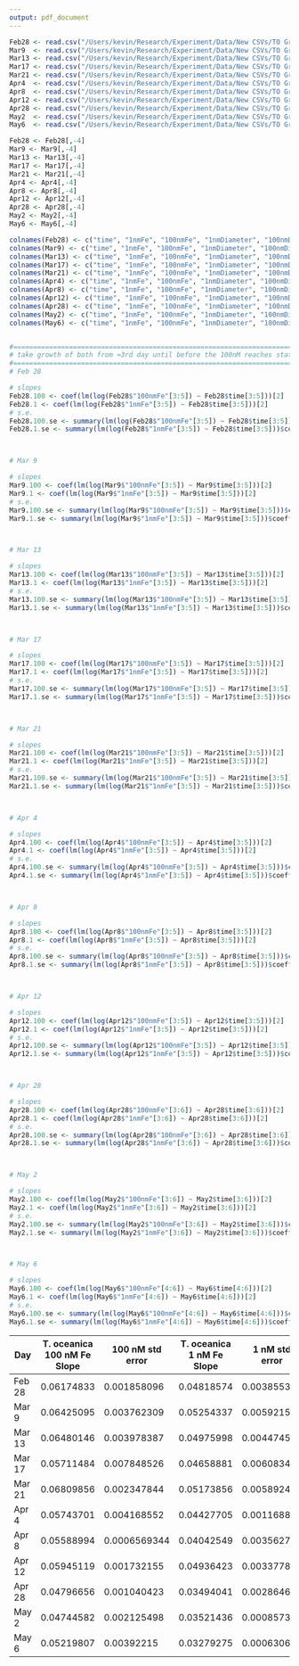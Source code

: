 ```yaml
---
output: pdf_document
---
```


```r
Feb28 <- read.csv("/Users/kevin/Research/Experiment/Data/New CSVs/TO Growth/TO 2-28.csv", row.names=1)
Mar9  <- read.csv("/Users/kevin/Research/Experiment/Data/New CSVs/TO Growth/TO 3-9.csv", row.names=1)
Mar13 <- read.csv("/Users/kevin/Research/Experiment/Data/New CSVs/TO Growth/TO 3-13.csv", row.names=1)
Mar17 <- read.csv("/Users/kevin/Research/Experiment/Data/New CSVs/TO Growth/TO 3-17.csv", row.names=1)
Mar21 <- read.csv("/Users/kevin/Research/Experiment/Data/New CSVs/TO Growth/TO 3-21.csv", row.names=1)
Apr4  <- read.csv("/Users/kevin/Research/Experiment/Data/New CSVs/TO Growth/TO 4-4.csv", row.names=1)
Apr8  <- read.csv("/Users/kevin/Research/Experiment/Data/New CSVs/TO Growth/TO 4-8.csv", row.names=1)
Apr12 <- read.csv("/Users/kevin/Research/Experiment/Data/New CSVs/TO Growth/TO 4-12.csv", row.names=1)
Apr28 <- read.csv("/Users/kevin/Research/Experiment/Data/New CSVs/TO Growth/TO 4-28.csv", row.names=1)
May2  <- read.csv("/Users/kevin/Research/Experiment/Data/New CSVs/TO Growth/TO 5-2.csv", row.names=1)
May6  <- read.csv("/Users/kevin/Research/Experiment/Data/New CSVs/TO Growth/TO Fe Growth.csv", row.names=1)

Feb28 <- Feb28[,-4]
Mar9 <- Mar9[,-4]
Mar13 <- Mar13[,-4]
Mar17 <- Mar17[,-4]
Mar21 <- Mar21[,-4]
Apr4 <- Apr4[,-4]
Apr8 <- Apr8[,-4]
Apr12 <- Apr12[,-4]
Apr28 <- Apr28[,-4]
May2 <- May2[,-4]
May6 <- May6[,-4]

colnames(Feb28) <- c("time", "1nmFe", "100nmFe", "1nmDiameter", "100nmDiameter")
colnames(Mar9) <- c("time", "1nmFe", "100nmFe", "1nmDiameter", "100nmDiameter")
colnames(Mar13) <- c("time", "1nmFe", "100nmFe", "1nmDiameter", "100nmDiameter")
colnames(Mar17) <- c("time", "1nmFe", "100nmFe", "1nmDiameter", "100nmDiameter")
colnames(Mar21) <- c("time", "1nmFe", "100nmFe", "1nmDiameter", "100nmDiameter")
colnames(Apr4) <- c("time", "1nmFe", "100nmFe", "1nmDiameter", "100nmDiameter")
colnames(Apr8) <- c("time", "1nmFe", "100nmFe", "1nmDiameter", "100nmDiameter")
colnames(Apr12) <- c("time", "1nmFe", "100nmFe", "1nmDiameter", "100nmDiameter")
colnames(Apr28) <- c("time", "1nmFe", "100nmFe", "1nmDiameter", "100nmDiameter")
colnames(May2) <- c("time", "1nmFe", "100nmFe", "1nmDiameter", "100nmDiameter")
colnames(May6) <- c("time", "1nmFe", "100nmFe", "1nmDiameter", "100nmDiameter")


#==================================================================================
# take growth of both from ≈3rd day until before the 100nM reaches stationary phase
#==================================================================================
# Feb 28

# slopes
Feb28.100 <- coef(lm(log(Feb28$"100nmFe"[3:5]) ~ Feb28$time[3:5]))[2]
Feb28.1 <- coef(lm(log(Feb28$"1nmFe"[3:5]) ~ Feb28$time[3:5]))[2]
# s.e.
Feb28.100.se <- summary(lm(log(Feb28$"100nmFe"[3:5]) ~ Feb28$time[3:5]))$coefficients[, 2][2]
Feb28.1.se <- summary(lm(log(Feb28$"1nmFe"[3:5]) ~ Feb28$time[3:5]))$coefficients[, 2][2]



# Mar 9

# slopes
Mar9.100 <- coef(lm(log(Mar9$"100nmFe"[3:5]) ~ Mar9$time[3:5]))[2]
Mar9.1 <- coef(lm(log(Mar9$"1nmFe"[3:5]) ~ Mar9$time[3:5]))[2]
# s.e.
Mar9.100.se <- summary(lm(log(Mar9$"100nmFe"[3:5]) ~ Mar9$time[3:5]))$coefficients[, 2][2]
Mar9.1.se <- summary(lm(log(Mar9$"1nmFe"[3:5]) ~ Mar9$time[3:5]))$coefficients[, 2][2]



# Mar 13

# slopes
Mar13.100 <- coef(lm(log(Mar13$"100nmFe"[3:5]) ~ Mar13$time[3:5]))[2]
Mar13.1 <- coef(lm(log(Mar13$"1nmFe"[3:5]) ~ Mar13$time[3:5]))[2]
# s.e.
Mar13.100.se <- summary(lm(log(Mar13$"100nmFe"[3:5]) ~ Mar13$time[3:5]))$coefficients[, 2][2]
Mar13.1.se <- summary(lm(log(Mar13$"1nmFe"[3:5]) ~ Mar13$time[3:5]))$coefficients[, 2][2]



# Mar 17

# slopes
Mar17.100 <- coef(lm(log(Mar17$"100nmFe"[3:5]) ~ Mar17$time[3:5]))[2]
Mar17.1 <- coef(lm(log(Mar17$"1nmFe"[3:5]) ~ Mar17$time[3:5]))[2]
# s.e.
Mar17.100.se <- summary(lm(log(Mar17$"100nmFe"[3:5]) ~ Mar17$time[3:5]))$coefficients[, 2][2]
Mar17.1.se <- summary(lm(log(Mar17$"1nmFe"[3:5]) ~ Mar17$time[3:5]))$coefficients[, 2][2]



# Mar 21

# slopes
Mar21.100 <- coef(lm(log(Mar21$"100nmFe"[3:5]) ~ Mar21$time[3:5]))[2]
Mar21.1 <- coef(lm(log(Mar21$"1nmFe"[3:5]) ~ Mar21$time[3:5]))[2]
# s.e.
Mar21.100.se <- summary(lm(log(Mar21$"100nmFe"[3:5]) ~ Mar21$time[3:5]))$coefficients[, 2][2]
Mar21.1.se <- summary(lm(log(Mar21$"1nmFe"[3:5]) ~ Mar21$time[3:5]))$coefficients[, 2][2]



# Apr 4

# slopes
Apr4.100 <- coef(lm(log(Apr4$"100nmFe"[3:5]) ~ Apr4$time[3:5]))[2]
Apr4.1 <- coef(lm(log(Apr4$"1nmFe"[3:5]) ~ Apr4$time[3:5]))[2]
# s.e.
Apr4.100.se <- summary(lm(log(Apr4$"100nmFe"[3:5]) ~ Apr4$time[3:5]))$coefficients[, 2][2]
Apr4.1.se <- summary(lm(log(Apr4$"1nmFe"[3:5]) ~ Apr4$time[3:5]))$coefficients[, 2][2]



# Apr 8 

# slopes
Apr8.100 <- coef(lm(log(Apr8$"100nmFe"[3:5]) ~ Apr8$time[3:5]))[2]
Apr8.1 <- coef(lm(log(Apr8$"1nmFe"[3:5]) ~ Apr8$time[3:5]))[2]
# s.e.
Apr8.100.se <- summary(lm(log(Apr8$"100nmFe"[3:5]) ~ Apr8$time[3:5]))$coefficients[, 2][2]
Apr8.1.se <- summary(lm(log(Apr8$"1nmFe"[3:5]) ~ Apr8$time[3:5]))$coefficients[, 2][2]



# Apr 12 

# slopes
Apr12.100 <- coef(lm(log(Apr12$"100nmFe"[3:5]) ~ Apr12$time[3:5]))[2]
Apr12.1 <- coef(lm(log(Apr12$"1nmFe"[3:5]) ~ Apr12$time[3:5]))[2]
# s.e.
Apr12.100.se <- summary(lm(log(Apr12$"100nmFe"[3:5]) ~ Apr12$time[3:5]))$coefficients[, 2][2]
Apr12.1.se <- summary(lm(log(Apr12$"1nmFe"[3:5]) ~ Apr12$time[3:5]))$coefficients[, 2][2]



# Apr 28 

# slopes
Apr28.100 <- coef(lm(log(Apr28$"100nmFe"[3:6]) ~ Apr28$time[3:6]))[2]
Apr28.1 <- coef(lm(log(Apr28$"1nmFe"[3:6]) ~ Apr28$time[3:6]))[2]
# s.e.
Apr28.100.se <- summary(lm(log(Apr28$"100nmFe"[3:6]) ~ Apr28$time[3:6]))$coefficients[, 2][2]
Apr28.1.se <- summary(lm(log(Apr28$"1nmFe"[3:6]) ~ Apr28$time[3:6]))$coefficients[, 2][2]



# May 2

# slopes
May2.100 <- coef(lm(log(May2$"100nmFe"[3:6]) ~ May2$time[3:6]))[2]
May2.1 <- coef(lm(log(May2$"1nmFe"[3:6]) ~ May2$time[3:6]))[2]
# s.e.
May2.100.se <- summary(lm(log(May2$"100nmFe"[3:6]) ~ May2$time[3:6]))$coefficients[, 2][2]
May2.1.se <- summary(lm(log(May2$"1nmFe"[3:6]) ~ May2$time[3:6]))$coefficients[, 2][2]



# May 6

# slopes
May6.100 <- coef(lm(log(May6$"100nmFe"[4:6]) ~ May6$time[4:6]))[2]
May6.1 <- coef(lm(log(May6$"1nmFe"[4:6]) ~ May6$time[4:6]))[2]
# s.e.
May6.100.se <- summary(lm(log(May6$"100nmFe"[4:6]) ~ May6$time[4:6]))$coefficients[, 2][2]
May6.1.se <- summary(lm(log(May6$"1nmFe"[4:6]) ~ May6$time[4:6]))$coefficients[, 2][2]
```

Day    | T. oceanica 100 nM Fe Slope  | 100 nM std error   |  T. oceanica 1 nM Fe Slope  | 1 nM std error
------ | ---------------------------- | ------------------ | --------------------------- | --------------
Feb 28 |          0.06174833          |    0.001858096     |       0.04818574            |  0.003855322
Mar 9  |          0.06425095          |   0.003762309     | 0.05254337            | 0.00592153 
Mar 13 | 0.06480146                 | 0.003978387    | 0.04975998            | 0.004474576 
Mar 17 | 0.05711484                 | 0.007848526   | 0.04658881            | 0.006083455
Mar 21 | 0.06809856                | 0.002347844    | 0.05173856           | 0.005892484 
Apr 4  | 0.05743701                 | 0.004168552    | 0.04427705            | 0.001168833
Apr 8  | 0.05588994                 | 0.0006569344     |   0.04042549            | 0.003562706 
Apr 12 | 0.05945119                | 0.001732155   | 0.04936423            | 0.003377883
Apr 28 | 0.04796656                | 0.001040423   | 0.03494041           | 0.002864629
May 2  | 0.04744582                 | 0.002125498    | 0.03521436            | 0.000857328 
May 6  | 0.05219807                 | 0.00392215    | 0.03279275            | 0.000630695
